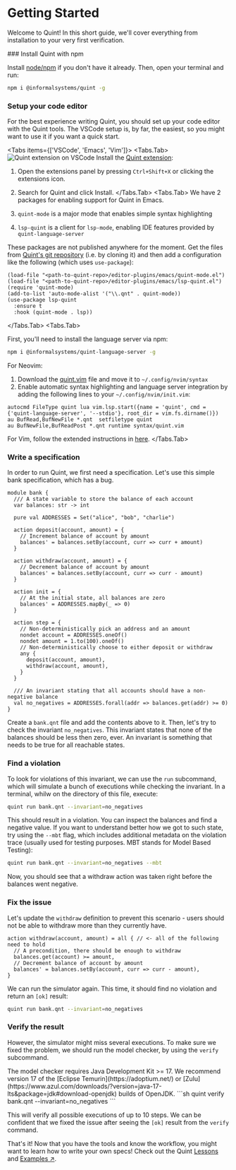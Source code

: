 
# Getting Started

Welcome to Quint! In this short guide, we'll cover everything from installation to your very first verification.

<Steps>
### Install Quint with npm

Install [node/npm](https://nodejs.org/en/download/package-manager) if you don't have it already. Then, open your terminal and run:

```sh
npm i @informalsystems/quint -g
```

### Setup your code editor

For the best experience writing Quint, you should set up your code editor with the Quint tools. The VSCode setup is, by far, the easiest, so you might want to use it if you want a quick start.

<Tabs items={['VSCode', 'Emacs', 'Vim']}>
 <Tabs.Tab>
<Image src="/vscode.png" alt="Quint extension on VSCode" width={500} height={100} />
 Install the [Quint extension](https://marketplace.visualstudio.com/items?itemName=informal.quint-vscode):
 1. Open the extensions panel by pressing `Ctrl+Shift+X` or clicking the extensions icon.
 2. Search for Quint and click Install.
 </Tabs.Tab>
 <Tabs.Tab>
 We have 2 packages for enabling support for Quint in Emacs.

  1. `quint-mode` is a major mode that enables simple syntax highlighting
  2. `lsp-quint` is a client for `lsp-mode`, enabling IDE features provided by `quint-language-server`
  
  These packages are not published anywhere for the moment. Get the files from [Quint's git repository](https://github.com/informalsystems/quint/tree/main/editor-plugins/emacs) (i.e. by cloning it) and then add a configuration like the following (which uses `use-package`):
  
  ```elisp
  (load-file "<path-to-quint-repo>/editor-plugins/emacs/quint-mode.el")
  (load-file "<path-to-quint-repo>/editor-plugins/emacs/lsp-quint.el")
  (require 'quint-mode)
  (add-to-list 'auto-mode-alist '("\\.qnt" . quint-mode))
  (use-package lsp-quint
    :ensure t
    :hook (quint-mode . lsp))
  ```
 </Tabs.Tab>
 <Tabs.Tab>
 
 First, you'll need to install the language server via npm:
 ```sh
 npm i @informalsystems/quint-language-server -g
 ```
 
 For Neovim:
 1. Download the [quint.vim](https://github.com/informalsystems/quint/blob/main/editor-plugins/vim/quint.vim) file and move it to `~/.config/nvim/syntax`
 2. Enable automatic syntax highlighting and language server integration by adding the following lines to your `~/.config/nvim/init.vim`:
```vim-script
autocmd FileType quint lua vim.lsp.start({name = 'quint', cmd = {'quint-language-server', '--stdio'}, root_dir = vim.fs.dirname()})
au BufRead,BufNewFile *.qnt  setfiletype quint
au BufNewFile,BufReadPost *.qnt runtime syntax/quint.vim
```

 For Vim, follow the extended instructions in [here](https://github.com/informalsystems/quint/tree/main/editor-plugins/vim).
 </Tabs.Tab>
</Tabs>

### Write a specification

In order to run Quint, we first need a specification. Let's use this simple bank specification, which has a bug.

```quint
module bank {
  /// A state variable to store the balance of each account
  var balances: str -> int

  pure val ADDRESSES = Set("alice", "bob", "charlie")

  action deposit(account, amount) = {
    // Increment balance of account by amount
    balances' = balances.setBy(account, curr => curr + amount)
  }

  action withdraw(account, amount) = {
    // Decrement balance of account by amount
    balances' = balances.setBy(account, curr => curr - amount)
  }

  action init = {
    // At the initial state, all balances are zero
    balances' = ADDRESSES.mapBy(_ => 0)
  }

  action step = {
    // Non-deterministically pick an address and an amount
    nondet account = ADDRESSES.oneOf()
    nondet amount = 1.to(100).oneOf()
    // Non-deterministically choose to either deposit or withdraw
    any {
      deposit(account, amount),
      withdraw(account, amount),
    }
  }

  /// An invariant stating that all accounts should have a non-negative balance
  val no_negatives = ADDRESSES.forall(addr => balances.get(addr) >= 0)
}
```

Create a `bank.qnt` file and add the contents above to it. Then, let's try to check the invariant `no_negatives`. This invariant states that none of the balances should be less then zero, ever. An invariant is something that needs to be true for all reachable states. 

### Find a violation

To look for violations of this invariant, we can use the `run` subcommand, which will simulate a bunch of executions while checking the invariant. In a terminal, whilw on the directory of this file, execute:
```sh
quint run bank.qnt --invariant=no_negatives
```

This should result in a violation. You can inspect the balances and find a negative value. If you want to understand better how we got to such state, try using the `--mbt` flag, which includes additional metadata on the violation trace (usually used for testing purposes. MBT stands for Model Based Testing):
```sh
quint run bank.qnt --invariant=no_negatives --mbt
```

Now, you should see that a withdraw action was taken right before the balances went negative. 

### Fix the issue

Let's update the `withdraw` definition to prevent this scenario - users should not be able to withdraw more than they currently have.

```quint
action withdraw(account, amount) = all { // <- all of the following need to hold
  // A precondition, there should be enough to withdraw
  balances.get(account) >= amount,
  // Decrement balance of account by amount
  balances' = balances.setBy(account, curr => curr - amount),
}
```

We can run the simulator again. This time, it should find no violation and return an `[ok]` result:
```sh
quint run bank.qnt --invariant=no_negatives
```

### Verify the result

However, the simulator might miss several executions. To make sure we fixed the problem, we should run the model checker, by using the `verify` subcommand.

<Callout>
The model checker requires Java Development Kit >= 17. We recommend version 17 of the [Eclipse Temurin](https://adoptium.net/) or [Zulu](https://www.azul.com/downloads/?version=java-17-lts&package=jdk#download-openjdk) builds of OpenJDK.
</Callout>
```sh
quint verify bank.qnt --invariant=no_negatives
```

This will verify all possible executions of up to 10 steps. We can be confident that we fixed the issue after seeing the `[ok]` result from the `verify` command.
</Steps>

That's it! Now that you have the tools and know the workflow, you might want to learn how to write your own specs! Check out the Quint [Lessons](/docs/lessons) and [Examples ↗](https://github.com/informalsystems/quint/tree/main/examples).
